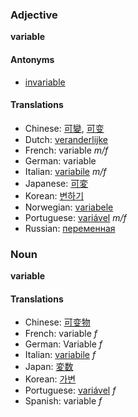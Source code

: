 ===Adjective===
'''variable'''

====Antonyms====
*[[invariable]]

====Translations====
*Chinese: [[可變]], [[可变]]
*Dutch: [[veranderlijke]]
*French: variable ''m/f''
*German: variable
*Italian: [[variabile]] ''m/f''
*Japanese: [[可変]]
*Korean: [[변하기]]
*Norwegian: [[variabele]]
*Portuguese: [[variável]] ''m/f''
*Russian: [[переменная]]

===Noun===
'''variable'''

====Translations====
*Chinese: [[可变物]]
*French: variable ''f''
*German: Variable ''f''
*Italian: [[variabile]] ''f''
*Japan: [[変数]]
*Korean: [[가변]]
*Portuguese: [[variável]] ''f''
*Spanish: variable ''f''